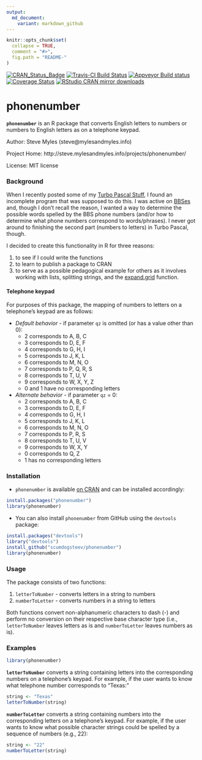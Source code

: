 ```yaml
---
output:
  md_document:
    variant: markdown_github
---
```


<!-- README.md is generated from README.Rmd. Please edit that file -->

```r
knitr::opts_chunk$set(
  collapse = TRUE,
  comment = "#>",
  fig.path = "README-"
)
```

[![CRAN_Status_Badge](http://www.r-pkg.org/badges/version/phonenumber)](http://cran.r-project.org/package=phonenumber) [![Travis-CI Build Status](https://travis-ci.org/scumdogsteev/phonenumber.svg?branch=master)](https://travis-ci.org/scumdogsteev/phonenumber) [![Appveyor Build status](https://ci.appveyor.com/api/projects/status/f9cm5ixhl4934dck?svg=true)](https://ci.appveyor.com/project/scumdogsteev/phonenumber) [![Coverage Status](https://coveralls.io/repos/scumdogsteev/phonenumber/badge.svg?branch=master&service=github)](https://coveralls.io/github/scumdogsteev/phonenumber?branch=master) [![RStudio CRAN mirror downloads](http://cranlogs.r-pkg.org/badges/grand-total/phonenumber)](http://cran.rstudio.com/web/packages/phonenumber/index.html)

# phonenumber

**`phonenumber`** is an R package that converts English letters to numbers or
numbers to English letters as on a telephone keypad.

Author:  Steve Myles (steve@mylesandmyles.info)

Project Home:  http://steve.mylesandmyles.info/projects/phonenumber/ 

License:  MIT license 

### Background

When I recently posted some of my [Turbo Pascal Stuff](http://steve.mylesandmyles.info/projects/turbo-pascal-stuff/), I found an incomplete 
program that was supposed to do this. I was active on [BBSes](https://en.wikipedia.org/wiki/Bulletin_board_system) and, though I don't 
recall the reason, I wanted a way to determine the possible words spelled by the
BBS phone numbers (and/or how to determine what phone numbers correspond to 
words/phrases). I never got around to finishing the second part (numbers to 
letters) in Turbo Pascal, though.

I decided to create this functionality in R for three reasons:

1. to see if I could write the functions
2. to learn to publish a package to CRAN
3. to serve as a possible pedagogical example for others as it involves working 
with lists, splitting strings, and the [expand.grid](https://stat.ethz.ch/R-manual/R-devel/library/base/html/expand.grid.html) function.

#### Telephone keypad

For purposes of this package, the mapping of numbers to letters on a telephone's
keypad are as follows:

* *Default behavior* - if parameter `qz` is omitted (or has a value other than 0):  
    * 2 corresponds to A, B, C
    * 3 corresponds to D, E, F
    * 4 corresponds to G, H, I
    * 5 corresponds to J, K, L
    * 6 corresponds to M, N, O
    * 7 corresponds to P, Q, R, S
    * 8 corresponds to T, U, V
    * 9 corresponds to W, X, Y, Z
    * 0 and 1 have no corresponding letters
* *Alternate behavior* - if parameter `qz` = 0:
    * 2 corresponds to A, B, C
    * 3 corresponds to D, E, F
    * 4 corresponds to G, H, I
    * 5 corresponds to J, K, L
    * 6 corresponds to M, N, O
    * 7 corresponds to P, R, S
    * 8 corresponds to T, U, V
    * 9 corresponds to W, X, Y
    * 0 corresponds to Q, Z
    * 1 has no corresponding letters

### Installation

* `phonenumber` is available [on CRAN](http://cran.r-project.org/web/packages/phonenumber/index.html) and can be
installed accordingly:
```r
install.packages("phonenumber")
library(phonenumber)
```
* You can also install `phonenumber` from GitHub using the `devtools` package:
```r
install.packages("devtools")
library("devtools")
install_github("scumdogsteev/phonenumber")
library(phonenumber)
```

### Usage

The package consists of two functions:

1. `letterToNumber` - converts letters in a string to numbers
2. `numberToLetter` - converts numbers in a string to letters

Both functions convert non-alphanumeric characters to dash (-) and perform no
conversion on their respective base character type (i.e., `letterToNumber` 
leaves letters as is and `numberToLetter` leaves numbers as is).

### Examples

```r
library(phonenumber)
```

**`letterToNumber`** converts a string containing letters into the corresponding 
numbers on a telephone's keypad. For example, if the user wants to know what 
telephone number corresponds to "Texas:"

```r
string <- "Texas"
letterToNumber(string)
```

**`numberToLetter`** converts a string containing numbers into the corresponding 
letters on a telephone's keypad. For example, if the user wants to know what 
possible character strings could be spelled by a sequence of numbers (e.g., 22):

```r
string <- "22"
numberToLetter(string)
```